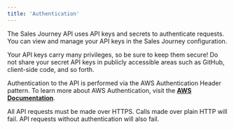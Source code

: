 ```yaml
---
title: 'Authentication'
---
```


The Sales Journey API uses API keys and secrets to authenticate requests. You can view and manage your API keys in the Sales Journey configuration.

Your API keys carry many privileges, so be sure to keep them secure! Do not share your secret API keys in publicly accessible areas such as GitHub, client-side code, and so forth.

Authentication to the API is performed via the AWS Authentication Header pattern. To learn more about AWS Authentication, visit the [**AWS Documentation**](https://docs.aws.amazon.com/AmazonS3/latest/userguide/RESTAuthentication.html).

All API requests must be made over HTTPS. Calls made over plain HTTP will fail. API requests without authentication will also fail.

